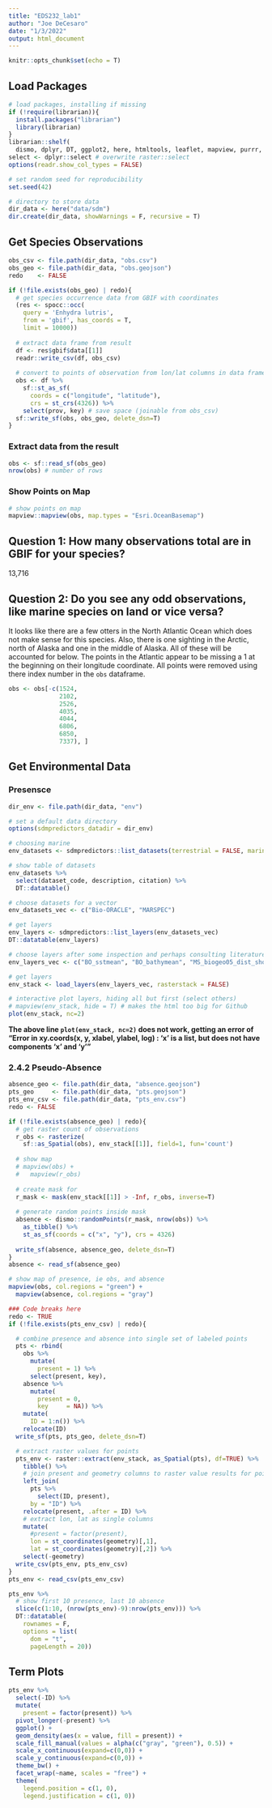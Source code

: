 ```yaml
---
title: "EDS232_lab1"
author: "Joe DeCesaro"
date: "1/3/2022"
output: html_document
---
```


```r
knitr::opts_chunk$set(echo = T)
```

## Load Packages
```r
# load packages, installing if missing
if (!require(librarian)){
  install.packages("librarian")
  library(librarian)
}
librarian::shelf(
  dismo, dplyr, DT, ggplot2, here, htmltools, leaflet, mapview, purrr, raster, readr, rgbif, rgdal, rJava, sdmpredictors, sf, spocc, tidyr)
select <- dplyr::select # overwrite raster::select
options(readr.show_col_types = FALSE)

# set random seed for reproducibility
set.seed(42)

# directory to store data
dir_data <- here("data/sdm")
dir.create(dir_data, showWarnings = F, recursive = T)
```

## Get Species Observations
```r
obs_csv <- file.path(dir_data, "obs.csv")
obs_geo <- file.path(dir_data, "obs.geojson")
redo    <- FALSE

if (!file.exists(obs_geo) | redo){
  # get species occurrence data from GBIF with coordinates
  (res <- spocc::occ(
    query = 'Enhydra lutris', 
    from = 'gbif', has_coords = T,
    limit = 10000))
  
  # extract data frame from result
  df <- res$gbif$data[[1]] 
  readr::write_csv(df, obs_csv)
  
  # convert to points of observation from lon/lat columns in data frame
  obs <- df %>% 
    sf::st_as_sf(
      coords = c("longitude", "latitude"),
      crs = st_crs(4326)) %>% 
    select(prov, key) # save space (joinable from obs_csv)
  sf::write_sf(obs, obs_geo, delete_dsn=T)
}
```

### Extract data from the result
```r
obs <- sf::read_sf(obs_geo)
nrow(obs) # number of rows
```

### Show Points on Map
```r
# show points on map
mapview::mapview(obs, map.types = "Esri.OceanBasemap")
```

## Question 1: How many observations total are in GBIF for your species?
13,716

## Question 2: Do you see any odd observations, like marine species on land or vice versa?
It looks like there are a few otters in the North Atlantic Ocean which does not make sense for this species. Also, there is one sighting in the Arctic, north of Alaska and one in the middle of Alaska. All of these will be accounted for below. The points in the Atlantic appear to be missing a 1 at the beginning on their longitude coordinate. All points were removed using there index number in the `obs` dataframe.

```r
obs <- obs[-c(1524, 
              2102, 
              2526, 
              4035,
              4044,
              6806,
              6850, 
              7337), ] 
```

## Get Environmental Data
### Presensce
```r
dir_env <- file.path(dir_data, "env")

# set a default data directory
options(sdmpredictors_datadir = dir_env)

# choosing marine
env_datasets <- sdmpredictors::list_datasets(terrestrial = FALSE, marine = TRUE)

# show table of datasets
env_datasets %>% 
  select(dataset_code, description, citation) %>% 
  DT::datatable()

# choose datasets for a vector
env_datasets_vec <- c("Bio-ORACLE", "MARSPEC")

# get layers
env_layers <- sdmpredictors::list_layers(env_datasets_vec)
DT::datatable(env_layers)

# choose layers after some inspection and perhaps consulting literature 
env_layers_vec <- c("BO_sstmean", "BO_bathymean", "MS_biogeo05_dist_shore_5m", "BO2_carbonphytomean_bdmean", "BO_parmean", "BO_ph")

# get layers
env_stack <- load_layers(env_layers_vec, rasterstack = FALSE)

# interactive plot layers, hiding all but first (select others)
# mapview(env_stack, hide = T) # makes the html too big for Github
plot(env_stack, nc=2)
```
**The above line `plot(env_stack, nc=2)` does not work, getting an error of "Error in xy.coords(x, y, xlabel, ylabel, log) : 'x' is a list, but does not have components 'x' and 'y'"** 

### 2.4.2 Pseudo-Absence
```r
absence_geo <- file.path(dir_data, "absence.geojson")
pts_geo     <- file.path(dir_data, "pts.geojson")
pts_env_csv <- file.path(dir_data, "pts_env.csv")
redo <- FALSE

if (!file.exists(absence_geo) | redo){
  # get raster count of observations
  r_obs <- rasterize(
    sf::as_Spatial(obs), env_stack[[1]], field=1, fun='count')
  
  # show map
  # mapview(obs) + 
  #   mapview(r_obs)
  
  # create mask for 
  r_mask <- mask(env_stack[[1]] > -Inf, r_obs, inverse=T)
  
  # generate random points inside mask
  absence <- dismo::randomPoints(r_mask, nrow(obs)) %>% 
    as_tibble() %>% 
    st_as_sf(coords = c("x", "y"), crs = 4326)
  
  write_sf(absence, absence_geo, delete_dsn=T)
}
absence <- read_sf(absence_geo)

# show map of presence, ie obs, and absence
mapview(obs, col.regions = "green") + 
  mapview(absence, col.regions = "gray")
```


```r
### Code breaks here
redo <- TRUE
if (!file.exists(pts_env_csv) | redo){

  # combine presence and absence into single set of labeled points 
  pts <- rbind(
    obs %>% 
      mutate(
        present = 1) %>% 
      select(present, key),
    absence %>% 
      mutate(
        present = 0,
        key     = NA)) %>% 
    mutate(
      ID = 1:n()) %>% 
    relocate(ID)
  write_sf(pts, pts_geo, delete_dsn=T)

  # extract raster values for points
  pts_env <- raster::extract(env_stack, as_Spatial(pts), df=TRUE) %>% 
    tibble() %>% 
    # join present and geometry columns to raster value results for points
    left_join(
      pts %>% 
        select(ID, present),
      by = "ID") %>% 
    relocate(present, .after = ID) %>% 
    # extract lon, lat as single columns
    mutate(
      #present = factor(present),
      lon = st_coordinates(geometry)[,1],
      lat = st_coordinates(geometry)[,2]) %>% 
    select(-geometry)
  write_csv(pts_env, pts_env_csv)
}
pts_env <- read_csv(pts_env_csv)
```


```r
pts_env %>% 
  # show first 10 presence, last 10 absence
  slice(c(1:10, (nrow(pts_env)-9):nrow(pts_env))) %>% 
  DT::datatable(
    rownames = F,
    options = list(
      dom = "t",
      pageLength = 20))
```


## Term Plots
```r
pts_env %>% 
  select(-ID) %>% 
  mutate(
    present = factor(present)) %>% 
  pivot_longer(-present) %>% 
  ggplot() +
  geom_density(aes(x = value, fill = present)) + 
  scale_fill_manual(values = alpha(c("gray", "green"), 0.5)) +
  scale_x_continuous(expand=c(0,0)) +
  scale_y_continuous(expand=c(0,0)) +
  theme_bw() + 
  facet_wrap(~name, scales = "free") +
  theme(
    legend.position = c(1, 0),
    legend.justification = c(1, 0))
```
